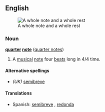 {{wikipedia}}
== English ==
[[Image:Whole note and rest.png|thumb|right|A whole note and a whole rest]]
=== Noun ===
'''[[quarter]] [[note]]''' ([[quarter notes]])

# {{music}} A [[musical]] [[note]] four [[beat]]s long in 4/4 time.

==== Alternative spellings ====
* ''(UK)'' [[semibreve]]

==== Translations ====
{{top}}
*Spanish: [[semibreve]] {{f}}, [[redonda]] {{f}}
{{mid}}
{{bottom}}